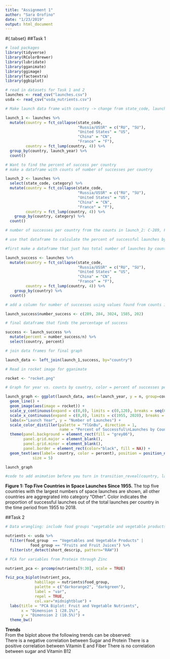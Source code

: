 ```yaml
---
title: "Assignment 1"
author: "Sara Orofino"
date: "1/23/2019"
output: html_document
---
```



#{.tabset}
##Task 1

```r
# load packages
library(tidyverse)
library(RColorBrewer)
library(lubridate)
library(gganimate) 
library(ggimage)
library(factoextra)
library(ggbiplot)

# read in datasets for Task 1 and 2 
launches <- read_csv("launches.csv")
usda <- read_csv("usda_nutrients.csv")
```

```r
# Make launch data frame with country -> change from state_code, launch year, and number of launches per year for the graph with top 4 countries and the rest as "other"

launch_1 <- launches %>% 
  mutate(country = fct_collapse(state_code,
                                "Russia/USSR" = c("RU", "SU"),  
                                "United States" = "US",
                                "China" = "CN",
                                "France" = "F"),
         country = fct_lump(country, 4)) %>%  
  group_by(country, launch_year) %>% 
  count() 

# Want to find the percent of success per country  
# make a dataframe with counts of number of successes per country 

launch_2 <- launches %>% 
  select(state_code, category) %>% 
  mutate(country = fct_collapse(state_code,
                                "Russia/USSR" = c("RU", "SU"),  
                                "United States" = "US",
                                "China" = "CN",
                                "France" = "F"),
         country = fct_lump(country, 4)) %>% 
    group_by(country, category) %>% 
  count()

# number of successes per country from the counts in launch_2: C-289, F-284, USSR-3024, US-1585, Other-202

# use that dataframe to calculate the percent of successful launches by country 

#first make a dataframe that just has total number of launches by country 

launch_success <- launches %>% 
  mutate(country = fct_collapse(state_code,
                                "Russia/USSR" = c("RU", "SU"),  
                                "United States" = "US",
                                "China" = "CN",
                                "France" = "F"),
         country = fct_lump(country, 4)) %>% 
    group_by(country) %>% 
  count()

# add a column for number of successes using values found from counts in launch_2 dataframe 

launch_success$number_success <- c(289, 284, 3024, 1585, 202)

# final dataframe that finds the percentage of success 

success <- launch_success %>% 
  mutate(percent = number_success/n) %>% 
  select(country, percent)

# join data frames for final graph 

launch_data <- left_join(launch_1,success, by="country")

```

```r

# Read in rocket image for gganimate 

rocket <- "rocket.png"
```



```r

# Graph for year vs. counts by country, color = percent of successes per country 

launch_graph <- ggplot(launch_data, aes(x=launch_year, y = n, group=country, color=percent)) +
  geom_line() +
  geom_image(aes(image = rocket)) +
  scale_y_continuous(expand = c(0,0), limits = c(0,120), breaks = seq(0,120, by = 15)) +
  scale_x_continuous(expand = c(0,0), limits = c(1955, 2020), breaks = seq(1955,2020, by=5)) +
  labs(x="Launch Year", y = "Number of Launches") +
  scale_color_distiller(palette = "YlGnBu", direction = 1, 
                        name = "Percent of Successful\nLaunches by Country") +
  theme(panel.background = element_rect(fill = "grey86"),
        panel.grid.major = element_blank(), 
        panel.grid.minor = element_blank(),
        panel.border = element_rect(color="black", fill = NA)) +
  geom_text(aes(label= country, color = percent), position = position_nudge(y = 0.04, x = 9), 
            size = 5)

launch_graph

#code to add animation before you turn in transition_reveal(country, launch_year)
```
**Figure 1: Top Five Countries in Space Launches Since 1955.** The top five countries with the largest numbers of space launches are shown, all other countries are aggregrated into category "Other". Color indicates the proportion of successful launches out of the total launches per country in the time period from 1955 to 2018. 


##Task 2

```r

# Data wrangling: include food groups "vegetable and vegetable products" and "fruits and fruit juices", retain observations where ShortDescrip contains "RAW"

nutrients <- usda %>% 
  filter(food_group  == "Vegetables and Vegetable Products" |
           food_group == "Fruits and Fruit Juices") %>%
  filter(str_detect(short_descrip, pattern="RAW"))

```

```r

# PCA for variables from Protein through Zinc

nutrient_pca <- prcomp(nutrients[9:30], scale = TRUE)

fviz_pca_biplot(nutrient_pca,
             habillage = nutrients$food_group,
             palette = c("darkorange2", "darkgreen"),
             label = "var",
             repel = TRUE,
             col.var="midnightblue") +
  labs(title = "PCA Biplot: Fruit and Vegetable Nutrients",
       x = "Dimension 1 (28.1%)",
       y = "Dimension 2 (10.5%)") +
  theme_bw()

```

**Trends**  
From the biplot above the following trends can be observed:  
  There is a negative correlation between Sugar and Protein 
  There is a positive correlation between Vitamin E and Fiber
  There is no correlation between sugar and Vitamin B12
